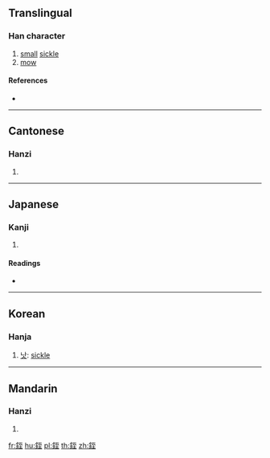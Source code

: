 {{character info/new}}
{{also|铚}}
==Translingual==

===Han character===
{{Han char|rn=167|rad=金|as=06|sn=14|four=81114|canj=CMIG}}

# [[small]] [[sickle]]
# [[mow]]

====References====
* {{Han ref|kx=1304.150|dkj=40371|dj=1807.030|hdz=64195.120|uh=928D|ud=37517|bh=E47E|bd=58494}}

----

==Cantonese==

===Hanzi===
{{yue-hanzi|jyut=|y=jat6|sim=铚}}

# {{defn|lang=yue|sort=金06}}

----

==Japanese==

===Kanji===
{{ja-kanji|grade=|rs=金06}}

# {{defn|lang=ja|sort=金06}}

====Readings====
* {{ja-readings|on=[[ちつ]] (chitsu), [[ちち]] (chichi), [[しつ]] (shitsu), [[しち]] (shichi)|kun=[[かま]] (kama)|nanori=}}

----

==Korean==

===Hanja===
{{ko-hanja|hangeul=질|eumhun=|rv=jil|mr=chil|y=cil}}

# [[낫]]: [[sickle]]

----

==Mandarin==

===Hanzi===
{{cmn-hanzi|sim=铚|pin=[[zhì]] ([[zhi4]])|wg=chih<sup>4</sup>}}

# {{defn|lang=cmn|sort=金06}}

[[fr:銍]]
[[hu:銍]]
[[pl:銍]]
[[th:銍]]
[[zh:銍]]